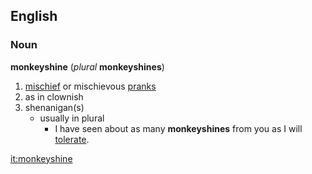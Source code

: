 ==English==
=== Noun ===
'''monkeyshine''' (''plural'' '''monkeyshines''')
# [[mischief]] or mischievous [[pranks]]
# as in clownish
# shenanigan(s)
#* usually in plural
#** I have seen about as many '''monkeyshines''' from you as I will [[tolerate]].

[[it:monkeyshine]]